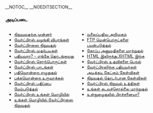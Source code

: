 {{Languages|
{{ar|البدأ_في_أستخدام_الووردبريس}}
{{bs|Započnite koristiti WordPress}}
{{en|Getting_Started_with_WordPress}}
{{es|Getting_Started_with_WordPress}}
{{fi|Aloittaminen}}
{{fr|Demarrer avec WordPress}}
{{ko|Getting_Started_with_WordPress}}
{{mk|WordPress почетник}}
{{mya|Getting_Started_with_WordPress}}
{{pt-br|Novo no WordPress - Por Onde Começar}}
{{ru|Знакомство_с_WordPress}}
{{ta|வேர்ட்பிரஸ் அடிப்படைகள்}}
{{te|WordPress గురించి తెలుసుకోండి}}
{{th|Getting_Started_with_WordPress}}
{{zh-cn|开始使用_WordPress}}
{{zh-tw|開始使用_WordPress}}
}}
__NOTOC__ __NOEDITSECTION__

===அடிப்படை===
<div style="width: 45%; margin:0px 6px; float:left">
* [[நிறுவுவதற்கு முன்னர்]]
* [[வேர்ட்பிரஸ் வழங்கி விபரங்கள்]]
* [[வேர்ட்பிரஸை நிறுவுதல்]]
* [[வேர்ட்பிரஸ் முதற்படிகள்]]
* [[புதியவரா? - எங்கே தொடங்குவது]]
* [[வேர்ட்பிரஸ் சொற்பொருட்கள்]]
* [[வேர்ட்பிரஸ் பாடங்கள்]]
* [[பதிவொன்றை எழுதுதல்]]
* [[பக்கமொன்றை உருவாக்கல்]]
* [[வேர்ட்பிரஸ் பதிப்பை மேம்படுத்தல்]]
* [[வேர்ட்பிரஸ் உங்கள் மொழியில்]]
* [[உங்கள் மொழியில் வேர்ட்பிரஸை நிறுவுதல்]]
</div>

<div style="width: 45%; margin:0px 6px; float:left; display: inline">
* [[வலைப்பதிவு அறிமுகம்]]
* [[FTP மென்பொருட்களை பயன்படுத்தல்]]
* [[கோப்பு அனுமதிகளை மாற்றுதல்]]
* [[HTML இலிருந்து XHTML இற்கு]]
* [[வேர்ட்பிரஸ் உதவிகளை பெறல்]]
* [[வேர்ட்பிரஸிற்கு புதியவர்கள் அடிக்கடி கேட்கும் கேள்விகள்]]
* [[நிறுவுதல் தொடர்பான கேள்விகள்]]
* [[வேர்ட்பிரஸ் நிறுவல் உத்திகள்]]
* [[உங்கள் கடவுச்சொல்லை மாற்றுதல்]]
* [[உள்நுழைதலில் பிரச்சனையா?]]

</div>

<div style="clear:both; height:10px">
</div>